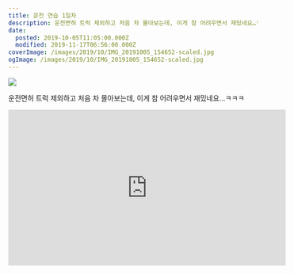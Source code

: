 ```yaml
---
title: 운전 연습 1일차
description: 운전면허 트럭 제외하고 처음 차 몰아보는데, 이게 참 어려우면서 재밌네요…ㅋㅋㅋ 장안일반산업단지란 곳에서 연습했습니다. 트럭들이 다니는 도로라 그런지 차도도 넓고, 불법 주차가 곳곳에 있는 것만 제외하면 다니는 차도 거의 없는 수준이라 연습하기 좋더라고요. 비교하면 안 될 수준이겠지만, 역시 면허용 트럭 몰다가 승용차 모니까 차원이 다른 느낌을 선사하네요. 이제야 뭔가 자동차를 모는 기분.물론 시야가 확 낮아진 건
date:
  posted: 2019-10-05T11:05:00.000Z
  modified: 2019-11-17T06:56:00.000Z
coverImage: /images/2019/10/IMG_20191005_154652-scaled.jpg
ogImage: /images/2019/10/IMG_20191005_154652-scaled.jpg
---
```


![](/images/2019/10/IMG_20191005_154652.jpg)

운전면허 트럭 제외하고 처음 차 몰아보는데, 이게 참 어려우면서 재밌네요…ㅋㅋㅋ

<iframe width="560" height="315" id="gmap_canvas" class="not-sticker" src="https://maps.google.com/maps?q=%EC%9E%A5%EC%95%88%20%EC%9D%BC%EB%B0%98%20%EC%82%B0%EC%97%85%20%EB%8B%A8%EC%A7%80&amp;t=&amp;z=13&amp;ie=UTF8&amp;iwloc=&amp;output=embed" frameBorder="0" scrolling="no" marginheight="0" marginwidth="0" />

장안일반산업단지란 곳에서 연습했습니다. 트럭들이 다니는 도로라 그런지 차도도 넓고, 불법 주차가 곳곳에 있는 것만 제외하면 다니는 차도 거의 없는 수준이라 연습하기 좋더라고요.

비교하면 안 될 수준이겠지만, 역시 면허용 트럭 몰다가 승용차 모니까 차원이 다른 느낌을 선사하네요. 이제야 뭔가 자동차를 모는 기분.  
물론 시야가 확 낮아진 건 아쉬웠습니다 ㅠㅠ 트럭 몰 땐 중앙선이 보였는데, 승용차에선 어림도 없네요.